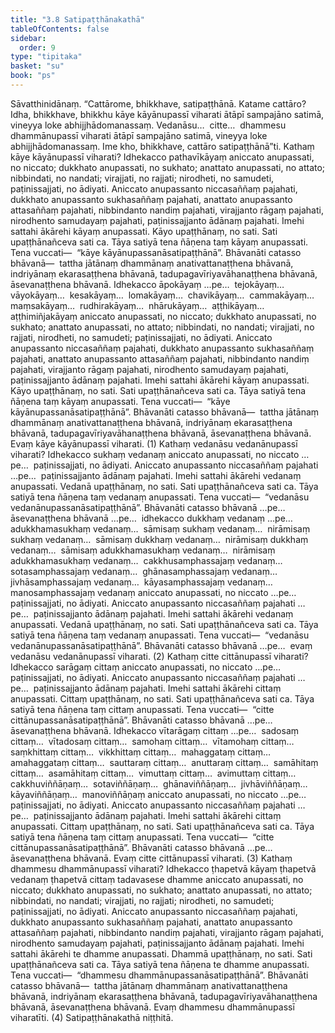 ```yaml
---
title: "3.8 Satipaṭṭhānakathā"
tableOfContents: false
sidebar:
  order: 9
type: "tipitaka"
basket: "su"
book: "ps"
---
```



<DynamicBreadcrumb />

<Division number="34" book="ps">

<Paragraph number="1882" book="ps">
Sāvatthinidānaṃ. “Cattārome, bhikkhave, satipaṭṭhānā. Katame cattāro? Idha, bhikkhave, bhikkhu kāye kāyānupassī viharati ātāpī sampajāno satimā, vineyya loke abhijjhādomanassaṃ. Vedanāsu…  citte…  dhammesu dhammānupassī viharati ātāpī sampajāno satimā, vineyya loke abhijjhādomanassaṃ. Ime kho, bhikkhave, cattāro satipaṭṭhānā”ti.
</Paragraph>

</Division>
<Division number="35" book="ps">

<Paragraph number="1883" book="ps">
Kathaṃ <Emphasis>kāye kāyānupassī viharati?</Emphasis> Idhekacco pathavīkāyaṃ aniccato anupassati, no niccato; dukkhato anupassati, no sukhato; anattato anupassati, no attato; nibbindati, no nandati; virajjati, no rajjati; nirodheti, no samudeti, paṭinissajjati, no ādiyati. Aniccato anupassanto niccasaññaṃ pajahati, dukkhato anupassanto sukhasaññaṃ pajahati, anattato anupassanto attasaññaṃ pajahati, nibbindanto nandiṃ pajahati, virajjanto rāgaṃ pajahati, nirodhento samudayaṃ pajahati, paṭinissajjanto ādānaṃ pajahati. Imehi sattahi ākārehi kāyaṃ anupassati. Kāyo upaṭṭhānaṃ, no sati. Sati upaṭṭhānañceva sati ca. Tāya satiyā tena ñāṇena taṃ kāyaṃ anupassati. Tena vuccati—  “kāye kāyānupassanāsatipaṭṭhānā”.
</Paragraph>

<Paragraph number="1884" book="ps">
<Emphasis>Bhāvanā</Emphasis>ti catasso bhāvanā—  tattha jātānaṃ dhammānaṃ anativattanaṭṭhena bhāvanā, indriyānaṃ ekarasaṭṭhena bhāvanā, tadupagavīriyavāhanaṭṭhena bhāvanā, āsevanaṭṭhena bhāvanā.
</Paragraph>

<Paragraph number="1885" book="ps">
Idhekacco āpokāyaṃ …pe…  tejokāyaṃ…  vāyokāyaṃ…  kesakāyaṃ…  lomakāyaṃ…  chavikāyaṃ…  cammakāyaṃ…  maṃsakāyaṃ…  rudhirakāyaṃ…  nhārukāyaṃ…  aṭṭhikāyaṃ…  aṭṭhimiñjakāyaṃ aniccato anupassati, no niccato; dukkhato anupassati, no sukhato; anattato anupassati, no attato; nibbindati, no nandati; virajjati, no rajjati, nirodheti, no samudeti; paṭinissajjati, no ādiyati. Aniccato anupassanto niccasaññaṃ pajahati, dukkhato anupassanto sukhasaññaṃ pajahati, anattato anupassanto attasaññaṃ pajahati, nibbindanto nandiṃ pajahati, virajjanto rāgaṃ pajahati, nirodhento samudayaṃ pajahati, paṭinissajjanto ādānaṃ pajahati. Imehi sattahi ākārehi kāyaṃ anupassati. Kāyo upaṭṭhānaṃ, no sati. Sati upaṭṭhānañceva sati ca. Tāya satiyā tena ñāṇena taṃ kāyaṃ anupassati. Tena vuccati—  “kāye kāyānupassanāsatipaṭṭhānā”.
</Paragraph>

<Paragraph number="1886" book="ps">
<Emphasis>Bhāvanā</Emphasis>ti catasso bhāvanā—  tattha jātānaṃ dhammānaṃ anativattanaṭṭhena bhāvanā, indriyānaṃ ekarasaṭṭhena bhāvanā, tadupagavīriyavāhanaṭṭhena bhāvanā, āsevanaṭṭhena bhāvanā. Evaṃ kāye kāyānupassī viharati. (1)
</Paragraph>

<Paragraph number="1887" book="ps">
Kathaṃ <Emphasis>vedanāsu vedanānupassī viharati?</Emphasis> Idhekacco sukhaṃ vedanaṃ aniccato anupassati, no niccato …pe…  paṭinissajjati, no ādiyati. Aniccato anupassanto niccasaññaṃ pajahati …pe…  paṭinissajjanto ādānaṃ pajahati. Imehi sattahi ākārehi vedanaṃ anupassati. Vedanā upaṭṭhānaṃ, no sati. Sati upaṭṭhānañceva sati ca. Tāya satiyā tena ñāṇena taṃ vedanaṃ anupassati. Tena vuccati—  “vedanāsu vedanānupassanāsatipaṭṭhānā”.
</Paragraph>

<Paragraph number="1888" book="ps">
<Emphasis>Bhāvanā</Emphasis>ti catasso bhāvanā …pe…  āsevanaṭṭhena bhāvanā …pe…  idhekacco dukkhaṃ vedanaṃ …pe…  adukkhamasukhaṃ vedanaṃ…  sāmisaṃ sukhaṃ vedanaṃ…  nirāmisaṃ sukhaṃ vedanaṃ…  sāmisaṃ dukkhaṃ vedanaṃ…  nirāmisaṃ dukkhaṃ vedanaṃ…  sāmisaṃ adukkhamasukhaṃ vedanaṃ…  nirāmisaṃ adukkhamasukhaṃ vedanaṃ…  cakkhusamphassajaṃ vedanaṃ…  sotasamphassajaṃ vedanaṃ…  ghānasamphassajaṃ vedanaṃ…  jivhāsamphassajaṃ vedanaṃ…  kāyasamphassajaṃ vedanaṃ…  manosamphassajaṃ vedanaṃ aniccato anupassati, no niccato …pe…  paṭinissajjati, no ādiyati. Aniccato anupassanto niccasaññaṃ pajahati …pe…  paṭinissajjanto ādānaṃ pajahati. Imehi sattahi ākārehi vedanaṃ anupassati. Vedanā upaṭṭhānaṃ, no sati. Sati upaṭṭhānañceva sati ca. Tāya satiyā tena ñāṇena taṃ vedanaṃ anupassati. Tena vuccati—  “vedanāsu vedanānupassanāsatipaṭṭhānā”.
</Paragraph>

<Paragraph number="1889" book="ps">
<Emphasis>Bhāvanā</Emphasis>ti catasso bhāvanā …pe…  evaṃ vedanāsu vedanānupassī viharati. (2)
</Paragraph>

<Paragraph number="1890" book="ps">
Kathaṃ <Emphasis>citte cittānupassī viharati?</Emphasis> Idhekacco sarāgaṃ cittaṃ aniccato anupassati, no niccato …pe…  paṭinissajjati, no ādiyati. Aniccato anupassanto niccasaññaṃ pajahati …pe…  paṭinissajjanto ādānaṃ pajahati. Imehi sattahi ākārehi cittaṃ anupassati. Cittaṃ upaṭṭhānaṃ, no sati. Sati upaṭṭhānañceva sati ca. Tāya satiyā tena ñāṇena taṃ cittaṃ anupassati. Tena vuccati—  “citte cittānupassanāsatipaṭṭhānā”.
</Paragraph>

<Paragraph number="1891" book="ps">
<Emphasis>Bhāvanā</Emphasis>ti catasso bhāvanā …pe…  āsevanaṭṭhena bhāvanā.
</Paragraph>

<Paragraph number="1892" book="ps">
Idhekacco vītarāgaṃ cittaṃ …pe…  sadosaṃ cittaṃ…  vītadosaṃ cittaṃ…  samohaṃ cittaṃ…  vītamohaṃ cittaṃ…  saṃkhittaṃ cittaṃ…  vikkhittaṃ cittaṃ…  mahaggataṃ cittaṃ…  amahaggataṃ cittaṃ…  sauttaraṃ cittaṃ…  anuttaraṃ cittaṃ…  samāhitaṃ cittaṃ…  asamāhitaṃ cittaṃ…  vimuttaṃ cittaṃ…  avimuttaṃ cittaṃ…  cakkhuviññāṇaṃ…  sotaviññāṇaṃ…  ghānaviññāṇaṃ…  jivhāviññāṇaṃ…  kāyaviññāṇaṃ…  manoviññāṇaṃ aniccato anupassati, no niccato …pe…  paṭinissajjati, no ādiyati. Aniccato anupassanto niccasaññaṃ pajahati …pe…  paṭinissajjanto ādānaṃ pajahati. Imehi sattahi ākārehi cittaṃ anupassati. Cittaṃ upaṭṭhānaṃ, no sati. Sati upaṭṭhānañceva sati ca. Tāya satiyā tena ñāṇena taṃ cittaṃ anupassati. Tena vuccati—  “citte cittānupassanāsatipaṭṭhānā”.
</Paragraph>

<Paragraph number="1893" book="ps">
<Emphasis>Bhāvanā</Emphasis>ti catasso bhāvanā …pe…  āsevanaṭṭhena bhāvanā. Evaṃ citte cittānupassī viharati. (3)
</Paragraph>

<Paragraph number="1894" book="ps">
Kathaṃ <Emphasis>dhammesu dhammānupassī viharati?</Emphasis> Idhekacco ṭhapetvā kāyaṃ ṭhapetvā vedanaṃ ṭhapetvā cittaṃ tadavasese dhamme aniccato anupassati, no niccato; dukkhato anupassati, no sukhato; anattato anupassati, no attato; nibbindati, no nandati; virajjati, no rajjati; nirodheti, no samudeti; paṭinissajjati, no ādiyati. Aniccato anupassanto niccasaññaṃ pajahati, dukkhato anupassanto sukhasaññaṃ pajahati, anattato anupassanto attasaññaṃ pajahati, nibbindanto nandiṃ pajahati, virajjanto rāgaṃ pajahati, nirodhento samudayaṃ pajahati, paṭinissajjanto ādānaṃ pajahati. Imehi sattahi ākārehi te dhamme anupassati. Dhammā upaṭṭhānaṃ, no sati. Sati upaṭṭhānañceva sati ca. Tāya satiyā tena ñāṇena te dhamme anupassati. Tena vuccati—  “dhammesu dhammānupassanāsatipaṭṭhānā”.
</Paragraph>

<Paragraph number="1895" book="ps">
<Emphasis>Bhāvanā</Emphasis>ti catasso bhāvanā—  tattha jātānaṃ dhammānaṃ anativattanaṭṭhena bhāvanā, indriyānaṃ ekarasaṭṭhena bhāvanā, tadupagavīriyavāhanaṭṭhena bhāvanā, āsevanaṭṭhena bhāvanā. Evaṃ dhammesu dhammānupassī viharatīti. (4)

</Paragraph>
</Division>

<Paragraph number="1896" type="center" book="ps">
Satipaṭṭhānakathā niṭṭhitā.
</Paragraph>